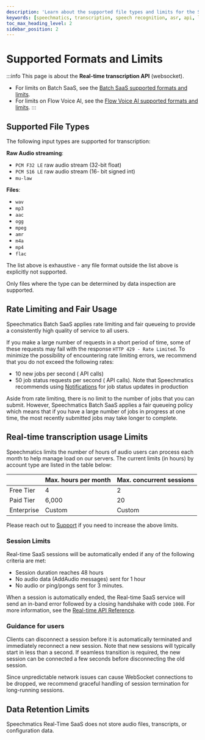 ```yaml
---
description: 'Learn about the supported file types and limits for the Speechmatics Real-time API'
keywords: [speechmatics, transcription, speech recognition, asr, api, limits]
toc_max_heading_level: 2
sidebar_position: 2
---
```



# Supported Formats and Limits

:::info
This page is about the **Real-time transcription API** (websocket).
* For limits on Batch SaaS, see the [Batch SaaS supported formats and limits](/speech-to-text/batch-transcription/supported-files-and-limits).
* For limits on Flow Voice AI, see the [Flow Voice AI supported formats and limits](/voice-agents-flow/supported-formats-and-limits).
:::

## Supported File Types

The following input types are supported for transcription:

**Raw Audio streaming**:

- `PCM F32 LE` raw audio stream (32-bit float)
- `PCM S16 LE` raw audio stream (16- bit signed int)
- `mu-law`

**Files**:

- `wav`
- `mp3`
- `aac`
- `ogg`
- `mpeg`
- `amr`
- `m4a`
- `mp4`
- `flac`

The list above is exhaustive - any file format outside the list above is explicitly not supported.

Only files where the type can be determined by data inspection are supported.

## Rate Limiting and Fair Usage

Speechmatics Batch SaaS applies rate limiting and fair queueing to provide a consistently high quality of service to all users.

If you make a large number of requests in a short period of time, some of these requests may fail with the response `HTTP 429 - Rate Limited`. To minimize the possibility of encountering rate limiting errors, we recommend that you do not exceed the following rates:

- 10 new jobs per second (<HTTPMethodBadge method="POST" /> API calls)
- 50 job status requests per second (<HTTPMethodBadge method="GET" /> API calls). Note that Speechmatics recommends using [Notifications](/speech-to-text/batch-transcription/notifications) for job status updates in production

Aside from rate limiting, there is no limit to the number of jobs that you can submit. However, Speechmatics Batch SaaS applies a fair queueing policy which means that if you have a large number of jobs in progress at one time, the most recently submitted jobs may take longer to complete.


## Real-time transcription usage Limits

Speechmatics limits the number of hours of audio users can process each month to help manage load on our servers. The current limits (in hours) by account type are listed in the table below:

|            | Max. hours per month | Max. concurrent sessions |
| ---------- | -------------------- | ------------------------ |
| Free Tier  | 4                    | 2                        |
| Paid Tier  | 6,000                | 20                       |
| Enterprise | Custom               | Custom                   |


Please reach out to [Support](https://support.speechmatics.com) if you need to increase the above limits.

### Session Limits

Real-time SaaS sessions will be automatically ended if any of the following criteria are met:
- Session duration reaches 48 hours
- No audio data (AddAudio messages) sent for 1 hour
- No audio or ping/pongs sent for 3 minutes.

When a session is automatically ended, the Real-time SaaS service will send an in-band error followed by a closing handshake with code `1008`. For more information, see the [Real-time API Reference](/api-ref/realtime-transcription-websocket#error).

### Guidance for users

Clients can disconnect a session before it is automatically terminated and immediately reconnect a new session. Note that new sessions will typically start in less than a second.
If seamless transition is required, the new session can be connected a few seconds before disconnecting the old session.

Since unpredictable network issues can cause WebSocket connections to be dropped, we recommend graceful handling of session termination for long-running sessions.

## Data Retention Limits

Speechmatics Real-Time SaaS does not store audio files, transcripts, or configuration data.
